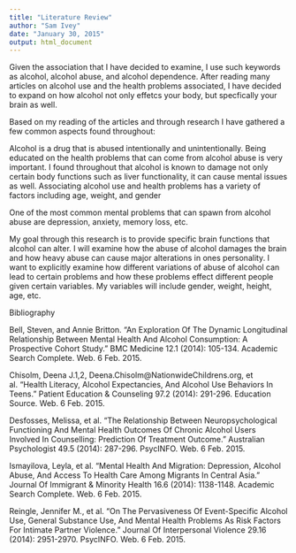 ```yaml
---
title: "Literature Review"
author: "Sam Ivey"
date: "January 30, 2015"
output: html_document
---
```

Given the association that I have decided to examine, I use such keywords as alcohol, alcohol abuse, and alcohol dependence. After  reading many articles on alcohol use and the health problems associated, I have decided to expand on how alcohol not only effetcs your body, but specfically your brain as well. 

Based on my reading of the articles and through research I have gathered a few common aspects found throughout:

Alcohol is a drug that is abused intentionally and unintentionally. Being educated on the health problems that can come from alcohol abuse is very important. I found throughout that alcohol is known to damage not only certain body functions such as liver functionality, it can cause mental issues as well. Associating alcohol use and health problems has a variety of factors including age, weight, and gender 

One of the most common mental problems that can spawn from alcohol abuse are depression, anxiety, memory loss, etc.

My goal through this research is to provide specific brain functions that alcohol can alter. I will examine how the abuse of alcohol damages the brain and how heavy abuse can cause major alterations in ones personality. I want to explicitly examine how different variations of abuse of alcohol can lead to certain problems and how these problems effect different people given certain variables. My variables will include gender, weight, height, age, etc. 


Bibliography

Bell, Steven, and Annie Britton. "An Exploration Of The Dynamic Longitudinal Relationship Between Mental Health And Alcohol Consumption: A Prospective Cohort Study." BMC Medicine 12.1 (2014): 105-134. Academic Search Complete. Web. 6 Feb. 2015.

Chisolm, Deena J.1,2, Deena.Chisolm@NationwideChildrens.org, et al. "Health Literacy, Alcohol Expectancies, And Alcohol Use Behaviors In Teens." Patient Education & Counseling 97.2 (2014): 291-296. Education Source. Web. 6 Feb. 2015.

Desfosses, Melissa, et al. "The Relationship Between Neuropsychological Functioning And Mental Health Outcomes Of Chronic Alcohol Users Involved In Counselling: Prediction Of Treatment Outcome." Australian Psychologist 49.5 (2014): 287-296. PsycINFO. Web. 6 Feb. 2015.

Ismayilova, Leyla, et al. "Mental Health And Migration: Depression, Alcohol Abuse, And Access To Health Care Among Migrants In Central Asia." Journal Of Immigrant & Minority Health 16.6 (2014): 1138-1148. Academic Search Complete. Web. 6 Feb. 2015.

Reingle, Jennifer M., et al. "On The Pervasiveness Of Event-Specific Alcohol Use, General Substance Use, And Mental Health Problems As Risk Factors For Intimate Partner Violence." Journal Of Interpersonal Violence 29.16 (2014): 2951-2970. PsycINFO. Web. 6 Feb. 2015.

